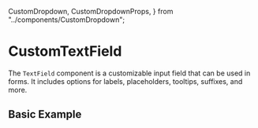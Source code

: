   CustomDropdown,
  CustomDropdownProps,
} from "../components/CustomDropdown";

<Meta
  title="V2/FormElements/CustomDropdown/Documentation"
  component={CustomDropdown}
/>

# CustomTextField

The `TextField` component is a customizable input field that can be used in forms. It includes options for labels, placeholders, tooltips, suffixes, and more.

## Basic Example
